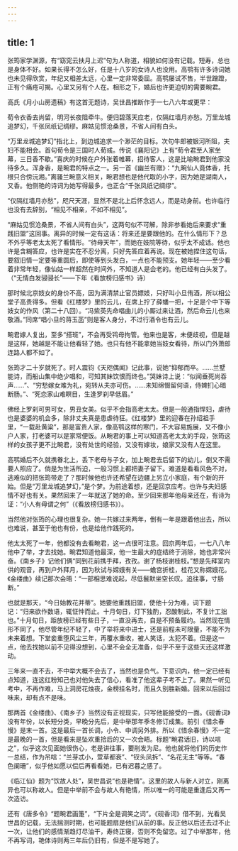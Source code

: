 ```yaml
---
---
---
```

title: 1
---




张筠家学渊源，有“窈窕云扶月上迟”句为人称道，相貌如何没有记载。短寿，总也是身体不好。如果长得不怎么好，任是十八岁的女诗人也没用。高鹗有许多诗词她也未见得欣赏，年纪又相差太远，心里一定非常委屈。高鹗屡试不售，半世蹭蹬，正有个痛疮可揭。心里又另有个人在。相形之下，婚后也许更迫切的需要畹君。

高氏《月小山房遗稿》有这首无题诗，吴世昌推断作于一七八六年或更早：

荀令衣香去尚留，明河长夜阻牵牛。便归碧落天应老，仅隔红墙月亦愁。万里龙城追梦幻，千张凤纸记绸缪。麻姑见惯沧桑景，不省人间有白头。

“万里龙城追梦幻”指北上，到边城追求一个渺茫的目标。次句牛郎被银河所阻，夫妇不能相会。首句荀令是三国时人荀彧。传说《襄阳记》上有“荀令君至人家坐幕，三日香不歇。”喜庆的时候在户外张着帷幕，招待客人，这是比喻畹君到他家没待多久。浑身香，是畹君的特点之一。另一首《幽兰有赠》：“九畹仙人竟体香，托根只合傍沅湘。”离骚兰畹意义相关，畹君想也是他代取的小字，因为她是湖南人，又香。他侧艳的诗词为她写得最多，也正合“千张凤纸记绸缪”。

“仅隔红墙月亦愁”，咫尺天涯，显然不是北上后怀念远人，而是动身前。也许临行也没有去辞别，“相见不相亲，不如不相见”。

“麻姑见惯沧桑景，不省人间有白头”，这两句似不可解，除非参看她后来要求“重践旧盟”这回事。离异的时候一定有这话：将来还是要跟他的。在什么情形下？总不外乎等老太太死了看情形。“待母天年”，而她在妓院等待，似乎太不成话。他也许是含糊答应，也许是实在不忍分离，只好先答应着再说。现在被她捏住这句话，要叙旧情一定要等重圆后，即使等到头发白，一点也不能预支。她年轻——至少看着非常年轻，像仙姑一样超然在时间外，不知道人是会老的。他已经有白头发了。（“无情白发骎骎长”——下年《看放榜归感书》诗）

那时候北京妓女的身价不高，因为满清禁止官员嫖妓，只好叫小旦侑酒，所以相公堂子高贵得多。但看《红楼梦》里的云儿，在席上拧了薛蟠一把，十足是个中下等妓女的作风（第二十八回）。“冯紫英先命唱曲儿的小厮过来让酒，然后命云儿也来敬酒。”同席“唱小旦的蒋玉菡”则是客人身分，不过行酒令也有云儿。

畹君嫁人复出，至多“搭班”，不会再受鸨母拘管。他来也是客，未便歧视，但是越是这样，她越是不能让他看轻了她。也只有他不能拿她当妓女看待，所以门外萧郎连路人都不如了。

张筠才二十岁就死了。时人震钧《天咫偶闻》记此事，说她“抑郁而卒。……兰墅能诗，而船山集中绝少唱和，可知其妹饮恨而终也。”哭妹诗上说：“似闻垂死尚吞声……”、“穷愁嫁女难为礼，宛转从夫亦可伤。……未知绵惙留何语，侍婢扪心暗断肠。”、“死恋家山难瞑目，生逢罗刹早低眉。”

佛经上罗刹可男可女，男丑女美。似乎不会指高老太太。但是一般通指悍妇，虐待也是婆婆的机会多，除非丈夫真是患虐待狂。《红楼梦》里的迎春在孙绍祖手里，“一载赴黄粱”，那是富贵人家，像高鹗这样的寒门，不大容易施展，又不像小户人家，打老婆可以是家常便饭。从畹君的事上可以知道高老太太的手段，张筠这样的女孩子更不比畹君，没有处世的经验，又没有嫁妆，娘家又没有人在这里。

高鹗婚后不久就携眷北上，丢下老母与子女，加上畹君去后留下的幼儿，倒又不需要人照应了。倘是为生活所迫，一般习惯上都把妻子留下。难道是看看风色不对，逃难似的把张筠带走了？那时候他也许还希望在边疆上另立小家庭，有个新的开始。但是“万里龙城追梦幻，”是个梦。为前途着想，还是回京应考。也许与夫妇感情不好也有关。果然回来了一年就送了她的命。至少回来那年他母亲还在，有诗为证：“小人有母谓之何”（《看放榜归感书》）。

当然他对张筠的心理也很复杂。她一共嫁过来两年，倒有一年是跟着他出去，所以也难说，甚至于他也有份，也是给他作践死的。

他太太死了一年，他都没有去看畹君，这一点很可注意。回京两年后，一七八八年他中了举，才去找她。畹君知道他最深，他一生最大的症结终于消除，她也非常兴奋。《南乡子》记他们俩“同到花前携手拜，孜孜。谢了杨枝谢桂枝。”想是先拜室内供的观音，再到户外拜月，因为秋试与嫦娥有关——蟾宫折桂，桂花又称嫦娥花。《金缕曲》续记那次会晤：“一部相思难说起，尽低鬟默坐空长叹。追往事，寸肠断。”

也就是那天，“今日始教花并蒂”。她要他重践旧盟，使他十分为难，词下题记：“归来欲作数语，辄怔忡而止。十月旬日，灯下独酌，忍酸制此，不复计工拙也。”十月旬日，距放榜已经有些日子，一直没再去，自是不预备履约。当然现在情形不同了，他尽管年纪不轻了，中了举将来中进士，还是前程未可限量，不能不为未来着想。下堂妾重堕风尘三年，再覆水重收，被人笑话，太犯不着。但是这一点，他去找她以前不见得没想到，心里不会全无准备，似乎不至于这些天还这样激动。

三年来一直不去，不中举大概不会去了，当然也是负气。下意识内，他一定已经有点知道，连这红粉知己也对他失去了信心，看准了他这辈子考不上了。果然一听见考中，不再作难，马上洞房花烛夜，金榜挂名时，而且久别胜新婚。回来以后回过味来，却有点不是味。

那两首《金缕曲》、《南乡子》当然没有正视现实，只写他能接受的一面。《砚香词》没有年份，以长短分类，早晚分先后，是中举那年季冬修订成集。前引《惜余春慢》是末一首。这是最后一首长调，小令、中调另外排。所以《惜余春慢》不一定是最晚的一首，但是看来是坠欢重拾后的又一次会晤。标题“畹君话旧，诗以唁之”，似乎这次见面她很伤心，老是讲往事，要削发为尼。他也就将他们的历史作一总结，作为吊唁：“兰芽忒小，萱草都衰”、“钗头凤拆”、“名花无主”等等。“春色阑珊”，似乎他如愿以偿后再看看她，已有迟暮之感了。

《临江仙》题为“饮故人处”，吴世昌说“也是艳情”。这里的故人与新人对立，刚离异也可以称故人。但是中举前不会与故人有艳情，所以唯一的可能是重逢后又再一次造访。

还有《唐多令》“题畹君画箑”，“下片全是调笑之词”。《砚香词》借不到，光看吴世昌的记载，无法揣测时期，也可能题扇是他们从前的事。反正他以后还去过不止一次，让他们的感情渐趋灯尽油干，寿终正寝，否则不免留恋。过了中举那年，他不再写词，艳体诗则两三年后仍旧有，但是不是写她了。